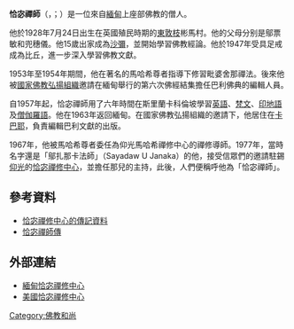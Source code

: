 {{nofootnotes|time=2012-07-10T09:23:22+00:00}}
'''恰宓禪師'''（{{lang-my|ချမ်းမြေ့ဆရာတော် ဦးဇနကာဘိဝံသ}}，{{IPA-my|tɕʰáɴmjḛ sʰəjàdɔ̀ ú za̰nəkàbḭwʊ̀ɴθa̰|pron}}；{{bd|1928年|7月24日|}}）是一位來自[[緬甸|緬甸]]上座部佛教的僧人。

他於1928年7月24日出生在英國殖民時期的[[東敦枝|東敦枝]]彬馬村。他的父母分别是鄔票敏和兜穗儀。他15歲出家成為[[沙彌|沙彌]]，並開始學習佛教經論。他於1947年受具足戒成為比丘，進一步深入學習佛教文獻。

1953年至1954年期間，他在著名的馬哈希尊者指導下修習毗婆舍那禪法。後來他被[[國家佛教弘揚組織|國家佛教弘揚組織]]邀請在緬甸舉行的第六次佛經結集擔任巴利佛典的編輯人員。

自1957年起，恰宓禪師用了六年時間在斯里蘭卡科倫坡學習[[英語|英語]]、[[梵文|梵文]]、[[印地語|印地語]]及[[僧伽羅語|僧伽羅語]]。他在1963年返回緬甸。在國家佛教弘揚組織的邀請下，他居住在[[卡巴耶|卡巴耶]]，負責編輯巴利文獻的出版。

1967年，他被馬哈希尊者委任為仰光馬哈希禪修中心的禪修導師。1977年，當時名字還是「鄔扎那卡法師」（Sayadaw U Janaka）的他，接受信眾們的邀請駐錫[[仰光|仰光]]的[[恰宓禪修中心|恰宓禪修中心]]，並擔任那兒的主持，此後，人們便稱呼他為「恰宓禪師」。

==參考資料==
* [https://web.archive.org/web/20120709083106/http://www.chanmyay.org/history.htm 恰宓禪修中心的傳記資料]
* [http://www.buddhanet.net/janaka.htm 恰宓禪師傳] {{Wayback|url=http://www.buddhanet.net/janaka.htm |date=20200130143702 }}

==外部連結==
* [https://web.archive.org/web/20120709084640/http://www.chanmyay.org/ 緬甸恰宓禪修中心]
* [http://www.chanmyayusa.org 美國恰宓禪修中心] {{Wayback|url=http://www.chanmyayusa.org/ |date=20201111194419 }}

[[Category:佛教和尚|Category:佛教和尚]]